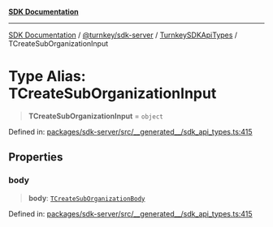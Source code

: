 [**SDK Documentation**](../../../../../README.mdx)

***

[SDK Documentation](../../../../../packages.mdx) / [@turnkey/sdk-server](../../../README.mdx) / [TurnkeySDKApiTypes](../README.mdx) / TCreateSubOrganizationInput

# Type Alias: TCreateSubOrganizationInput

> **TCreateSubOrganizationInput** = `object`

Defined in: [packages/sdk-server/src/\_\_generated\_\_/sdk\_api\_types.ts:415](https://github.com/tkhq/sdk/blob/e1b1a69bdd608320aaf03cc2dbbf68dc0c52b28d/packages/sdk-server/src/__generated__/sdk_api_types.ts#L415)

## Properties

### body

> **body**: [`TCreateSubOrganizationBody`](TCreateSubOrganizationBody.mdx)

Defined in: [packages/sdk-server/src/\_\_generated\_\_/sdk\_api\_types.ts:415](https://github.com/tkhq/sdk/blob/e1b1a69bdd608320aaf03cc2dbbf68dc0c52b28d/packages/sdk-server/src/__generated__/sdk_api_types.ts#L415)
